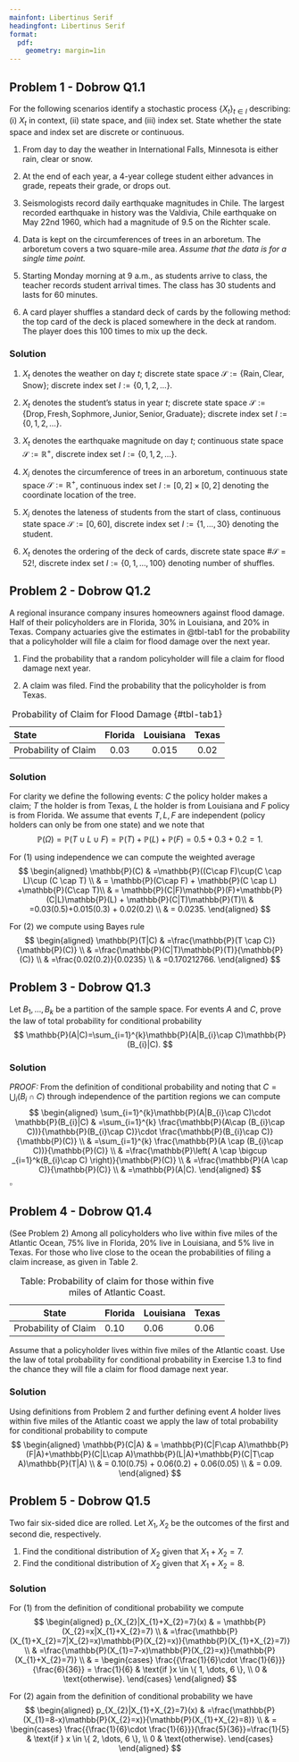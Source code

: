 ```yaml
---
mainfont: Libertinus Serif
headingfont: Libertinus Serif
format:
  pdf:
    geometry: margin=1in
---
```


\LARGE\textbf{PSTAT160A Stochastic Processes}\vspace{5pt}\newline
\Large\textbf{Section 1 - Solutions}\vspace{5pt} \newline
\normalsize\textbf{Authors:} \textit{John Inston, Denisse Alejandra Escobar Parra} \newline
\textbf{Date:} \textit{September 30, 2025}\newline
\hrule

## Problem 1 - Dobrow Q1.1 

For the following scenarios identify a stochastic process $\{ X_{t} \}_{t \in I}$ describing: (i) $X_{t}$ in context, (ii) state space, and (iii) index set.  State whether the state space and index set are discrete or continuous.

1. From day to day the weather in International Falls, Minnesota is either rain, clear or snow.

2. At the end of each year, a 4-year college student either advances in grade, repeats their grade, or drops out.

3. Seismologists record daily earthquake magnitudes in Chile.  The largest recorded earthquake in history was the Valdivia, Chile earthquake on May 22nd 1960, which had a magnitude of 9.5 on the Richter scale.

4. Data is kept on the circumferences of trees in an arboretum. The arboretum covers a two square-mile area.  *Assume that the data is for a single time point.* 

5. Starting Monday morning at 9 a.m., as students arrive to class, the teacher records student arrival times. The class has 30 students and lasts for 60 minutes.

6. A card player shuffles a standard deck of cards by the following method: the top card of the deck is placed somewhere in the deck at random. The player does this 100 times to mix up the deck.

### Solution

1. $X_{t}$ denotes the weather on day $t$; discrete state space $\mathcal{S}:=\left\{ \text{Rain}, \text{Clear}, \text{Snow} \right\}$; discrete index set $I:=\{ 0,1,2,\dots \}$.

2. $X_{t}$ denotes the student's status in year $t$; discrete state space \newline $\mathcal{S}:=\{ \text{Drop}, \text{Fresh}, \text{Sophmore}, \text{Junior}, \text{Senior}, \text{Graduate} \}$; discrete index set $I:=\{ 0,1,2,\dots \}$.

3. $X_{t}$ denotes the earthquake magnitude on day $t$; continuous state space $\mathcal{S}:=\mathbb{R}^+$, discrete index set $I:=\{ 0,1,2,\dots \}$.

4. $X_{i}$ denotes the circumference of trees in an arboretum, continuous state space $\mathcal{S}:=\mathbb{R}^+$, continuous index set $I:=[0,2]\times[0,2]$ denoting the coordinate location of the tree.

5. $X_{i}$ denotes the lateness of students from the start of class, continuous state space $\mathcal{S}:=[0,60]$, discrete index set $I:=\{1, \dots, 30\}$ denoting the student.

6. $X_{t}$ denotes the ordering of the deck of cards, discrete state space $\#\mathcal{S}=52!$, discrete index set $I:=\{0, 1,\dots, 100\}$ denoting number of shuffles.


## Problem 2 - Dobrow Q1.2

A regional insurance company insures homeowners against flood damage.  Half of their policyholders are in Florida, 30% in Louisiana, and 20% in Texas.  Company actuaries give the estimates in @tbl-tab1 for the probability that a policyholder will file a claim for flood damage over the next year.

1. Find the probability that a random policyholder will file a claim for flood damage next year.

2. A claim was filed.  Find the probability that the policyholder is from Texas.

: Probability of Claim for Flood Damage {#tbl-tab1}

| State                | Florida | Louisiana | Texas |
|:---------------------|:-------:|:---------:|:-----:|
| Probability of Claim | 0.03    | 0.015     | 0.02  |

### Solution

For clarity we define the following events: $C$ the policy holder makes a claim; $T$ the holder is from Texas, $L$ the holder is from Louisiana and $F$ policy is from Florida.  We assume that events $T,L,F$ are independent (policy holders can only be from one state) and we note that 
$$
\mathbb{P}(\Omega)=\mathbb{P}(T\cup L\cup F)=\mathbb{P}(T)+\mathbb{P}(L)+\mathbb{P}(F)=0.5+0.3+0.2=1.
$$

For (1) using independence we can compute the weighted average
$$
\begin{aligned}
\mathbb{P}(C) & =\mathbb{P}((C\cap F)\cup(C \cap L)\cup (C \cap T) \\
 & = \mathbb{P}(C\cap F) + \mathbb{P}(C \cap L) +\mathbb{P}(C\cap T)\\
 & = \mathbb{P}(C|F)\mathbb{P}(F)+\mathbb{P}(C|L)\mathbb{P}(L) + \mathbb{P}(C|T)\mathbb{P}(T)\\
 & =0.03(0.5)+0.015(0.3) + 0.02(0.2) \\
 & = 0.0235.
\end{aligned}
$$

For (2) we compute using Bayes rule
$$
\begin{aligned}
\mathbb{P}(T|C) & =\frac{\mathbb{P}(T \cap C)}{\mathbb{P}(C)} \\
 & =\frac{\mathbb{P}(C|T)\mathbb{P}(T)}{\mathbb{P}(C)} \\
 & =\frac{0.02(0.2)}{0.0235} \\
 & =0.170212766.
\end{aligned}
$$

## Problem 3 - Dobrow Q1.3

Let $B_{1}, \dots, B_{k}$ be a partition of the sample space.  For events $A$ and $C$, prove the law of total probability for conditional probability
$$
\mathbb{P}(A|C)=\sum_{i=1}^{k}\mathbb{P}(A|B_{i}\cap C)\mathbb{P}(B_{i}|C).
$$

### Solution

*PROOF:*
From the definition of conditional probability and noting that $C=\bigcup_{i}(B_{i}\cap C)$ through independence of the partition regions we can compute
$$
\begin{aligned}
\sum_{i=1}^{k}\mathbb{P}(A|B_{i}\cap C)\cdot \mathbb{P}(B_{i}|C) & =\sum_{i=1}^{k} \frac{\mathbb{P}(A\cap (B_{i}\cap C))}{\mathbb{P}(B_{i}\cap C)}\cdot \frac{\mathbb{P}(B_{i}\cap C)}{\mathbb{P}(C)} \\
 & =\sum_{i=1}^{k} \frac{\mathbb{P}(A \cap (B_{i}\cap C))}{\mathbb{P}(C)} \\
 & =\frac{\mathbb{P}\left( A \cap \bigcup _{i=1}^k(B_{i}\cap C) \right)}{\mathbb{P}(C)} \\
 & =\frac{\mathbb{P}(A \cap C)}{\mathbb{P}(C)} \\
 & =\mathbb{P}(A|C).
\end{aligned}
$$
$\square$

## Problem 4 - Dobrow Q1.4

(See Problem 2) Among all policyholders who live within five miles of the Atlantic Ocean, 75% live in Florida, 20% live in Louisiana, and 5% live in Texas.  For those who live close to the ocean the probabilities of filing a claim increase, as given in Table 2.

: Table: Probability of claim for those within five miles of Atlantic Coast.

| State                | Florida | Louisiana | Texas |
| -------------------- | ------- | --------- | ----- |
| Probability of Claim | 0.10    | 0.06      | 0.06  |

Assume that a policyholder lives within five miles of the Atlantic coast. Use the law of total probability for conditional probability in Exercise 1.3 to find the chance they will file a claim for flood damage next year.

### Solution

Using definitions from Problem 2 and further defining event $A$ holder lives within five miles of the Atlantic coast we apply the law of total probability for conditional probability to compute
$$
\begin{aligned}
\mathbb{P}(C|A)  & = \mathbb{P}(C|F\cap A)\mathbb{P}(F|A)+\mathbb{P}(C|L\cap A)\mathbb{P}(L|A)+\mathbb{P}(C|T\cap A)\mathbb{P}(T|A) \\
 & = 0.10(0.75) + 0.06(0.2) + 0.06(0.05) \\
 & = 0.09.
\end{aligned}
$$

## Problem 5 - Dobrow Q1.5

Two fair six-sided dice are rolled.  Let $X_{1}, X_{2}$ be the outcomes of the first and second die, respectively.  

1. Find the conditional distribution of $X_{2}$ given that $X_{1}+X_{2}=7$.
2. Find the conditional distribution of $X_{2}$ given that $X_{1}+X_{2}=8$.

### Solution

For (1) from the definition of conditional probability we compute
$$
\begin{aligned}
p_{X_{2}|X_{1}+X_{2}=7}(x)  & = \mathbb{P}(X_{2}=x|X_{1}+X_{2}=7) \\
 & =\frac{\mathbb{P}(X_{1}+X_{2}=7|X_{2}=x)\mathbb{P}(X_{2}=x)}{\mathbb{P}(X_{1}+X_{2}=7)}  \\
 & =\frac{\mathbb{P}(X_{1}=7-x)\mathbb{P}(X_{2}=x)}{\mathbb{P}(X_{1}+X_{2}=7)}   \\
 & = \begin{cases}
\frac{{\frac{1}{6}\cdot \frac{1}{6}}}{\frac{6}{36}} = \frac{1}{6} & \text{if }x \in \{ 1, \dots, 6 \}, \\
0 & \text{otherwise}.
\end{cases}
\end{aligned}
$$

For (2) again from the definition of conditional probability we have
$$
\begin{aligned}
p_{X_{2}|X_{1}+X_{2}=7}(x)  & =\frac{\mathbb{P}(X_{1}=8-x)\mathbb{P}(X_{2}=x)}{\mathbb{P}(X_{1}+X_{2}=8)}   \\
 & = \begin{cases}
 \frac{{\frac{1}{6}\cdot \frac{1}{6}}}{\frac{5}{36}}=\frac{1}{5} & \text{if } x \in \{ 2, \dots, 6 \}, \\
    0 & \text{otherwise}.
\end{cases}
\end{aligned}
$$
